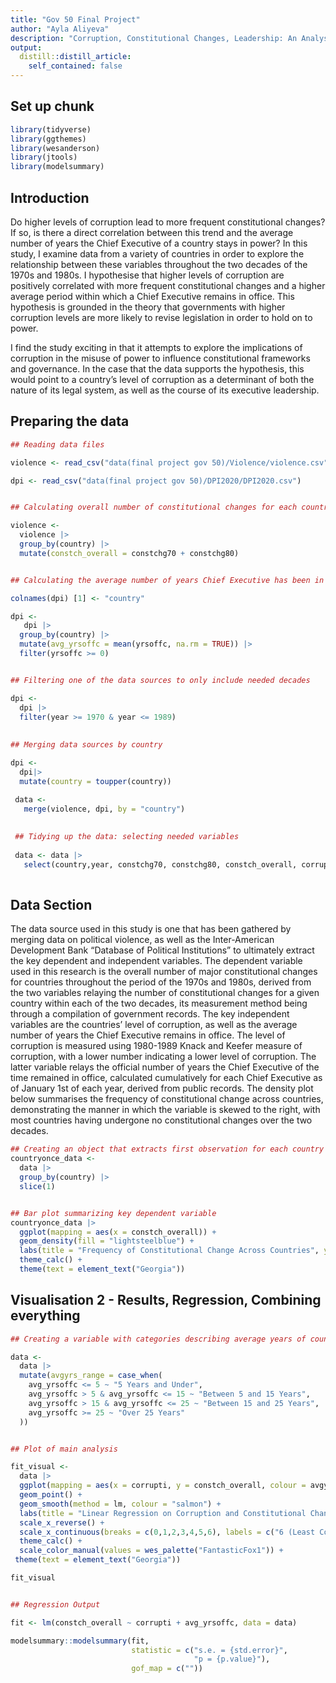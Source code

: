 ```yaml
---
title: "Gov 50 Final Project"
author: "Ayla Aliyeva"
description: "Corruption, Constitutional Changes, Leadership: An Analysis"
output:
  distill::distill_article:
    self_contained: false
---
```


## Set up chunk
```r
library(tidyverse)
library(ggthemes)
library(wesanderson)
library(jtools)
library(modelsummary)
```


## Introduction

Do higher levels of corruption lead to more frequent constitutional changes? If so, is there a direct correlation between this trend and the average number of years the Chief Executive of a country stays in power? In this study, I examine data from a variety of countries in order to explore the relationship between these variables throughout the two decades of the 1970s and 1980s. I hypothesise that higher levels of corruption are positively correlated with more frequent constitutional changes and a higher average period within which a Chief Executive remains in office. This hypothesis is grounded in the theory that governments with higher corruption levels are more likely to revise legislation in order to hold on to power.

 I find the study exciting in that it attempts to explore the implications of corruption in the misuse of power to influence constitutional frameworks and governance. In the case that the data supports the hypothesis, this would point to a country’s level of corruption as a determinant of both the nature of its legal system, as well as the course of its executive leadership.





## Preparing the data

```r

## Reading data files

violence <- read_csv("data(final project gov 50)/Violence/violence.csv")

dpi <- read_csv("data(final project gov 50)/DPI2020/DPI2020.csv")


## Calculating overall number of constitutional changes for each country over a given period

violence <- 
  violence |>
  group_by(country) |>
  mutate(constch_overall = constchg70 + constchg80) 


## Calculating the average number of years Chief Executive has been in office for each country

colnames(dpi) [1] <- "country"

dpi <- 
   dpi |>
  group_by(country) |>
  mutate(avg_yrsoffc = mean(yrsoffc, na.rm = TRUE)) |>
  filter(yrsoffc >= 0)


## Filtering one of the data sources to only include needed decades

dpi <- 
  dpi |>
  filter(year >= 1970 & year <= 1989) 
  
  
## Merging data sources by country

dpi <- 
  dpi|>
  mutate(country = toupper(country))

 data <- 
   merge(violence, dpi, by = "country")
 
 
 ## Tidying up the data: selecting needed variables
 
 data <- data |>
   select(country,year, constchg70, constchg80, constch_overall, corrupti, yrsoffc, avg_yrsoffc)
 


```




## Data Section

 The data source used in this study is one that has been gathered by merging data on political violence, as well as the Inter-American Development Bank “Database of Political Institutions” to ultimately extract the key dependent and independent variables. 
The dependent variable used in this research is the overall number of major constitutional changes for countries throughout the period of the 1970s and 1980s, derived from the two variables relaying the number of constitutional changes for a given country within each of the two decades, its measurement method being through a compilation of government records. The key independent variables are the countries’ level of corruption, as well as the average number of years the Chief Executive remains in office. The level of corruption is measured using 1980-1989 Knack and Keefer measure of corruption, with a lower number indicating a lower level of corruption. The latter variable relays the official number of years the Chief Executive of the time remained in office, calculated cumulatively for each Chief Executive as of January 1st of each year, derived from public records.
 The density plot below summarises the frequency of constitutional change across countries, demonstrating the manner in which the variable is skewed to the right, with most countries having undergone no constitutional changes over the two decades.


```r

## Creating an object that extracts first observation for each country
countryonce_data <-
  data |>
  group_by(country) |>
  slice(1)


## Bar plot summarizing key dependent variable
countryonce_data |>
  ggplot(mapping = aes(x = constch_overall)) + 
  geom_density(fill = "lightsteelblue") + 
  labs(title = "Frequency of Constitutional Change Across Countries", y = "Number of Countries", x = "Number of Major Constitutional Changes (1970s-1980s)") + 
  theme_calc() +
  theme(text = element_text("Georgia"))


```






## Visualisation 2 - Results, Regression, Combining everything 
 

```r

## Creating a variable with categories describing average years of countries' Chief Executive in office

data <- 
  data |>
  mutate(avgyrs_range = case_when(
    avg_yrsoffc <= 5 ~ "5 Years and Under",
    avg_yrsoffc > 5 & avg_yrsoffc <= 15 ~ "Between 5 and 15 Years",
    avg_yrsoffc > 15 & avg_yrsoffc <= 25 ~ "Between 15 and 25 Years",
    avg_yrsoffc >= 25 ~ "Over 25 Years"
  )) 


## Plot of main analysis 

fit_visual <- 
  data |>
  ggplot(mapping = aes(x = corrupti, y = constch_overall, colour = avgyrs_range)) + 
  geom_point() + 
  geom_smooth(method = lm, colour = "salmon") + 
  labs(title = "Linear Regression on Corruption and Constitutional Changes", y = "Number of Constitutional Changes", x = "Corruption Level", colour = "Mean Chief Executive Term") + 
  scale_x_reverse() +
  scale_x_continuous(breaks = c(0,1,2,3,4,5,6), labels = c("6 (Least Corrupt)", "5","4","3","2","1","0 (Most Corrupt)")) + 
  theme_calc() +
  scale_color_manual(values = wes_palette("FantasticFox1")) +
 theme(text = element_text("Georgia"))

fit_visual


## Regression Output

fit <- lm(constch_overall ~ corrupti + avg_yrsoffc, data = data)

modelsummary::modelsummary(fit,
                           statistic = c("s.e. = {std.error}",
                                         "p = {p.value}"),
                           gof_map = c("")) 








```